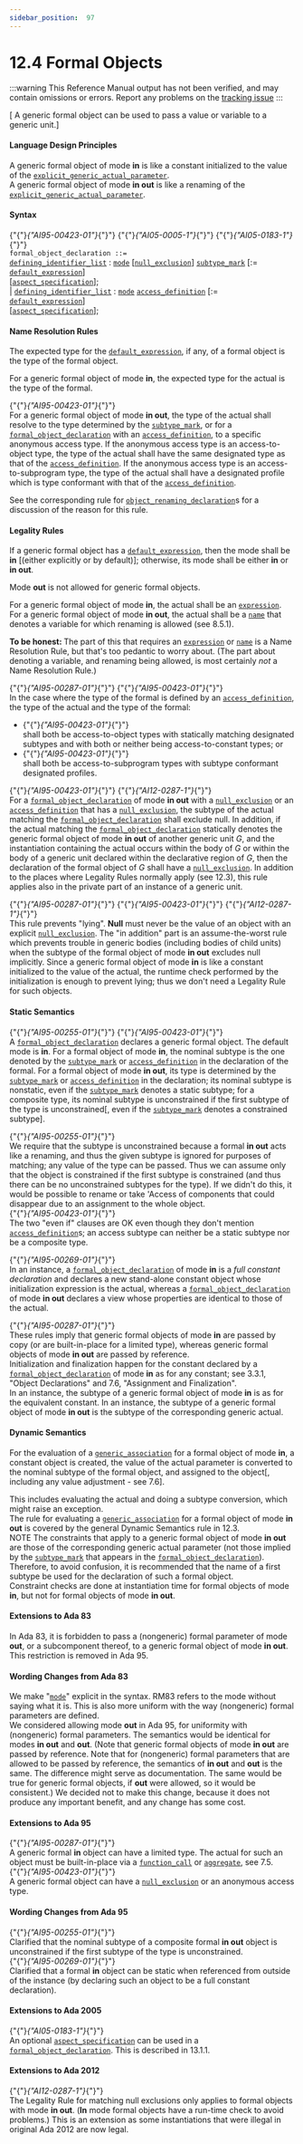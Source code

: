 ---
sidebar_position:  97
---

# 12.4 Formal Objects

:::warning
This Reference Manual output has not been verified,
and may contain omissions or errors.
Report any problems on the [tracking issue](https://github.com/ada-lang-io/ada-lang-io/issues/20)
:::


<p>[ A generic formal object can be used to pass a value or variable to a generic unit.] <br /></p>


#### Language Design Principles

<Admonition type="aarm" aarm="note" title="Note: ">
A generic formal object of mode <strong>in</strong> is like a constant initialized to the value of the <code><a href="../AA-12/AA-12.3#S0318">explicit_generic_actual_parameter</a></code>.<br /></Admonition>

<Admonition type="aarm" aarm="note" title="Note: ">
A generic formal object of mode <strong>in out</strong> is like a renaming of the <code><a href="../AA-12/AA-12.3#S0318">explicit_generic_actual_parameter</a></code>. <br /></Admonition>


#### Syntax

<p>{"{"}<em>{"AI95-00423-01"}</em>{"}"} {"{"}<em>{"AI05-0005-1"}</em>{"}"} {"{"}<em>{"AI05-0183-1"}</em>{"}"} <br /><code>formal_object_declaration</code><a id="S0319"></a><code> ::= </code><br />    <code><a href="../AA-3/AA-3.3#S0033">defining_identifier_list</a></code> : <code><a href="../AA-6/AA-6.1#S0208">mode</a></code> [<code><a href="../AA-3/AA-3.10#S0083">null_exclusion</a></code>] <code><a href="../AA-3/AA-3.2#S0028">subtype_mark</a></code> [:= <code><a href="../AA-3/AA-3.7#S0063">default_expression</a></code>]<br />        [<code><a href="../AA-13/AA-13.1#S0346">aspect_specification</a></code>];<br />  |  <code><a href="../AA-3/AA-3.3#S0033">defining_identifier_list</a></code> : <code><a href="../AA-6/AA-6.1#S0208">mode</a></code> <code><a href="../AA-3/AA-3.10#S0084">access_definition</a></code> [:= <code><a href="../AA-3/AA-3.7#S0063">default_expression</a></code>]<br />        [<code><a href="../AA-13/AA-13.1#S0346">aspect_specification</a></code>];<br /></p>


#### Name Resolution Rules

<p>The expected type for the <code><a href="../AA-3/AA-3.7#S0063">default_expression</a></code>, if any, of a formal object is the type of the formal object.<br /></p>

<p>For a generic formal object of mode <strong>in</strong>, the expected type for the actual is the type of the formal.<br /></p>

<p>{"{"}<em>{"AI95-00423-01"}</em>{"}"} <br />For a generic formal object of mode <strong>in out</strong>, the type of the actual shall resolve to the type determined by the <code><a href="../AA-3/AA-3.2#S0028">subtype_mark</a></code>, or for a <code><a href="../AA-12/AA-12.4#S0319">formal_object_declaration</a></code> with an <code><a href="../AA-3/AA-3.10#S0084">access_definition</a></code>, to a specific anonymous access type. If the anonymous access type is an access-to-object type, the type of the actual shall have the same designated type as that of the <code><a href="../AA-3/AA-3.10#S0084">access_definition</a></code>. If the anonymous access type is an access-to-subprogram type, the type of the actual shall have a designated profile which is type conformant with that of the <code><a href="../AA-3/AA-3.10#S0084">access_definition</a></code>. <br /></p>

<Admonition type="aarm" aarm="reason" title="Reason: ">
<strong></strong>See the corresponding rule for <code><a href="../AA-8/AA-8.5#S0239">object_renaming_declaration</a></code>s for a discussion of the reason for this rule. <br /></Admonition>


#### Legality Rules

<p>If a generic formal object has a <code><a href="../AA-3/AA-3.7#S0063">default_expression</a></code>, then the mode shall be <strong>in</strong> [(either explicitly or by default)]; otherwise, its mode shall be either <strong>in</strong> or <strong>in out</strong>. <br /></p>

<Admonition type="aarm" aarm="ramification" title="Ramification: ">
<strong></strong>Mode <strong>out</strong> is not allowed for generic formal objects. <br /></Admonition>

<p>For a generic formal object of mode <strong>in</strong>, the actual shall be an <code><a href="../AA-4/AA-4.4#S0132">expression</a></code>. For a generic formal object of mode <strong>in out</strong>, the actual shall be a <code><a href="../AA-4/AA-4.1#S0091">name</a></code> that denotes a variable for which renaming is allowed (see 8.5.1). <br /></p>

<Admonition type="aarm" aarm="note" title="Note: ">
<strong>To be honest: </strong>The part of this that requires an <code><a href="../AA-4/AA-4.4#S0132">expression</a></code> or <code><a href="../AA-4/AA-4.1#S0091">name</a></code> is a Name Resolution Rule, but that's too pedantic to worry about. (The part about denoting a variable, and renaming being allowed, is most certainly <em>not</em> a Name Resolution Rule.) <br /></Admonition>

<p>{"{"}<em>{"AI95-00287-01"}</em>{"}"} {"{"}<em>{"AI95-00423-01"}</em>{"}"} <br />In the case where the type of the formal is defined by an <code><a href="../AA-3/AA-3.10#S0084">access_definition</a></code>, the type of the actual and the type of the formal:<br /></p>

<ul>
<li>{"{"}<em>{"AI95-00423-01"}</em>{"}"} <br />shall both be access-to-object types with statically matching designated subtypes and with both or neither being access-to-constant types; or <br /></li>
<li>{"{"}<em>{"AI95-00423-01"}</em>{"}"} <br />shall both be access-to-subprogram types with subtype conformant designated profiles. <br /></li>
</ul>
<p>{"{"}<em>{"AI95-00423-01"}</em>{"}"} {"{"}<em>{"AI12-0287-1"}</em>{"}"} <br />For a <code><a href="../AA-12/AA-12.4#S0319">formal_object_declaration</a></code> of mode <strong>in out</strong> with a <code><a href="../AA-3/AA-3.10#S0083">null_exclusion</a></code> or an <code><a href="../AA-3/AA-3.10#S0084">access_definition</a></code> that has a <code><a href="../AA-3/AA-3.10#S0083">null_exclusion</a></code>, the subtype of the actual matching the <code><a href="../AA-12/AA-12.4#S0319">formal_object_declaration</a></code> shall exclude null. In addition, if the actual matching the <code><a href="../AA-12/AA-12.4#S0319">formal_object_declaration</a></code> statically denotes the generic formal object of mode <strong>in out</strong> of another generic unit <em>G</em>, and the instantiation containing the actual occurs within the body of <em>G</em> or within the body of a generic unit declared within the declarative region of <em>G</em>, then the declaration of the formal object of <em>G</em> shall have a <code><a href="../AA-3/AA-3.10#S0083">null_exclusion</a></code>. In addition to the places where Legality Rules normally apply (see 12.3), this rule applies also in the private part of an instance of a generic unit.<br /></p>

<Admonition type="aarm" aarm="reason" title="Reason: ">
<strong></strong>{"{"}<em>{"AI95-00287-01"}</em>{"}"} {"{"}<em>{"AI95-00423-01"}</em>{"}"} {"{"}<em>{"AI12-0287-1"}</em>{"}"} <br />This rule prevents "lying". <strong>Null</strong> must never be the value of an object with an explicit <code><a href="../AA-3/AA-3.10#S0083">null_exclusion</a></code>. The "in addition" part is an assume-the-worst rule which prevents trouble in generic bodies (including bodies of child units) when the subtype of the formal object of mode <strong>in out</strong> excludes null implicitly. Since a generic formal object of mode <strong>in</strong> is like a constant initialized to the value of the actual, the runtime check performed by the initialization is enough to prevent lying; thus we don't need a Legality Rule for such objects. <br /></Admonition>


#### Static Semantics

<p>{"{"}<em>{"AI95-00255-01"}</em>{"}"} {"{"}<em>{"AI95-00423-01"}</em>{"}"} <br />A <code><a href="../AA-12/AA-12.4#S0319">formal_object_declaration</a></code> declares a generic formal object. The default mode is <strong>in</strong>. For a formal object of mode <strong>in</strong>, the nominal subtype is the one denoted by the <code><a href="../AA-3/AA-3.2#S0028">subtype_mark</a></code> or <code><a href="../AA-3/AA-3.10#S0084">access_definition</a></code> in the declaration of the formal. For a formal object of mode <strong>in out</strong>, its type is determined by the <code><a href="../AA-3/AA-3.2#S0028">subtype_mark</a></code> or <code><a href="../AA-3/AA-3.10#S0084">access_definition</a></code> in the declaration; its nominal subtype is nonstatic, even if the <code><a href="../AA-3/AA-3.2#S0028">subtype_mark</a></code> denotes a static subtype; for a composite type, its nominal subtype is unconstrained if the first subtype of the type is unconstrained[, even if the <code><a href="../AA-3/AA-3.2#S0028">subtype_mark</a></code> denotes a constrained subtype]. <br /></p>

<Admonition type="aarm" aarm="reason" title="Reason: ">
<strong></strong>{"{"}<em>{"AI95-00255-01"}</em>{"}"} <br />We require that the subtype is unconstrained because a formal <strong>in out</strong> acts like a renaming, and thus the given subtype is ignored for purposes of matching; any value of the type can be passed. Thus we can assume only that the object is constrained if the first subtype is constrained (and thus there can be no unconstrained subtypes for the type). If we didn't do this, it would be possible to rename or take 'Access of components that could disappear due to an assignment to the whole object. <br /></Admonition>

<Admonition type="aarm" aarm="discussion" title="Discussion: ">
<strong></strong>{"{"}<em>{"AI95-00423-01"}</em>{"}"} <br />The two "even if" clauses are OK even though they don't mention <code><a href="../AA-3/AA-3.10#S0084">access_definition</a></code>s; an access subtype can neither be a static subtype nor be a composite type. <br /></Admonition>

<p>{"{"}<em>{"AI95-00269-01"}</em>{"}"} <br />In an instance, a <code><a href="../AA-12/AA-12.4#S0319">formal_object_declaration</a></code> of mode <strong>in</strong> is a <em>full constant declaration</em> and declares a new stand-alone constant object whose initialization expression is the actual, whereas a <code><a href="../AA-12/AA-12.4#S0319">formal_object_declaration</a></code> of mode <strong>in out</strong> declares a view whose properties are identical to those of the actual. <br /></p>

<Admonition type="aarm" aarm="ramification" title="Ramification: ">
<strong></strong>{"{"}<em>{"AI95-00287-01"}</em>{"}"} <br />These rules imply that generic formal objects of mode <strong>in</strong> are passed by copy (or are built-in-place for a limited type), whereas generic formal objects of mode <strong>in out</strong> are passed by reference.<br /></Admonition>

<Admonition type="aarm" aarm="note" title="Note: ">
Initialization and finalization happen for the constant declared by a <code><a href="../AA-12/AA-12.4#S0319">formal_object_declaration</a></code> of mode <strong>in</strong> as for any constant; see 3.3.1, "Object Declarations" and 7.6, "Assignment and Finalization".<br /></Admonition>

<Admonition type="aarm" aarm="note" title="Note: ">
In an instance, the subtype of a generic formal object of mode <strong>in</strong> is as for the equivalent constant. In an instance, the subtype of a generic formal object of mode <strong>in out</strong> is the subtype of the corresponding generic actual. <br /></Admonition>


#### Dynamic Semantics

<p>For the evaluation of a <code><a href="../AA-12/AA-12.3#S0317">generic_association</a></code> for a formal object of mode <strong>in</strong>, a constant object is created, the value of the actual parameter is converted to the nominal subtype of the formal object, and assigned to the object[, including any value adjustment - see 7.6]. <br /></p>

<Admonition type="aarm" aarm="ramification" title="Ramification: ">
<strong></strong>This includes evaluating the actual and doing a subtype conversion, which might raise an exception. <br /></Admonition>

<Admonition type="aarm" aarm="discussion" title="Discussion: ">
<strong></strong>The rule for evaluating a <code><a href="../AA-12/AA-12.3#S0317">generic_association</a></code> for a formal object of mode <strong>in out</strong> is covered by the general Dynamic Semantics rule in 12.3. <br /></Admonition>

<Admonition type="aarm" aarm="note" title="Note: ">
NOTE   The constraints that apply to a generic formal object of mode <strong>in out</strong> are those of the corresponding generic actual parameter (not those implied by the <code><a href="../AA-3/AA-3.2#S0028">subtype_mark</a></code> that appears in the <code><a href="../AA-12/AA-12.4#S0319">formal_object_declaration</a></code>). Therefore, to avoid confusion, it is recommended that the name of a first subtype be used for the declaration of such a formal object. <br /></Admonition>

<Admonition type="aarm" aarm="ramification" title="Ramification: ">
<strong></strong>Constraint checks are done at instantiation time for formal objects of mode <strong>in</strong>, but not for formal objects of mode <strong>in out</strong>. <br /></Admonition>


#### Extensions to Ada 83

<Admonition type="aarm" aarm="note" title="Note: ">
In Ada 83, it is forbidden to pass a (nongeneric) formal parameter of mode <strong>out</strong>, or a subcomponent thereof, to a generic formal object of mode <strong>in out</strong>. This restriction is removed in Ada 95. <br /></Admonition>


#### Wording Changes from Ada 83

<Admonition type="aarm" aarm="note" title="Note: ">
We make "<code><a href="../AA-6/AA-6.1#S0208">mode</a></code>" explicit in the syntax. RM83 refers to the mode without saying what it is. This is also more uniform with the way (nongeneric) formal parameters are defined.<br /></Admonition>

<Admonition type="aarm" aarm="note" title="Note: ">
We considered allowing mode <strong>out</strong> in Ada 95, for uniformity with (nongeneric) formal parameters. The semantics would be identical for modes <strong>in out</strong> and <strong>out</strong>. (Note that generic formal objects of mode <strong>in out</strong> are passed by reference. Note that for (nongeneric) formal parameters that are allowed to be passed by reference, the semantics of <strong>in out</strong> and <strong>out</strong> is the same. The difference might serve as documentation. The same would be true for generic formal objects, if <strong>out</strong> were allowed, so it would be consistent.) We decided not to make this change, because it does not produce any important benefit, and any change has some cost. <br /></Admonition>


#### Extensions to Ada 95

<Admonition type="aarm" aarm="note" title="Note: ">
{"{"}<em>{"AI95-00287-01"}</em>{"}"} <br />A generic formal <strong>in</strong> object can have a limited type. The actual for such an object must be built-in-place via a <code><a href="../AA-6/AA-6.4#S0218">function_call</a></code> or <code><a href="../AA-4/AA-4.3#S0106">aggregate</a></code>, see 7.5.<br /></Admonition>

<Admonition type="aarm" aarm="note" title="Note: ">
{"{"}<em>{"AI95-00423-01"}</em>{"}"} <br />A generic formal object can have a <code><a href="../AA-3/AA-3.10#S0083">null_exclusion</a></code> or an anonymous access type. <br /></Admonition>


#### Wording Changes from Ada 95

<Admonition type="aarm" aarm="note" title="Note: ">
{"{"}<em>{"AI95-00255-01"}</em>{"}"} <br />Clarified that the nominal subtype of a composite formal <strong>in out</strong> object is unconstrained if the first subtype of the type is unconstrained.<br /></Admonition>

<Admonition type="aarm" aarm="note" title="Note: ">
{"{"}<em>{"AI95-00269-01"}</em>{"}"} <br />Clarified that a formal <strong>in</strong> object can be static when referenced from outside of the instance (by declaring such an object to be a full constant declaration). <br /></Admonition>


#### Extensions to Ada 2005

<Admonition type="aarm" aarm="note" title="Note: ">
{"{"}<em>{"AI05-0183-1"}</em>{"}"} <br />An optional <code><a href="../AA-13/AA-13.1#S0346">aspect_specification</a></code> can be used in a <code><a href="../AA-12/AA-12.4#S0319">formal_object_declaration</a></code>. This is described in 13.1.1. <br /></Admonition>


#### Extensions to Ada 2012

<Admonition type="aarm" aarm="correction" title="Correction:">
{"{"}<em>{"AI12-0287-1"}</em>{"}"} <strong><br /></strong> The Legality Rule for matching null exclusions only applies to formal objects with mode <strong>in out</strong>. (<strong>In</strong> mode formal objects have a run-time check to avoid problems.) This is an extension as some instantiations that were illegal in original Ada 2012 are now legal. <br /></Admonition>


